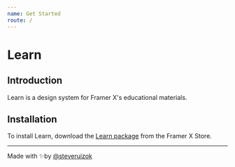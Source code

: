```yaml
---
name: Get Started
route: /
---
```


# Learn

## Introduction

Learn is a design system for Framer X's educational materials.

## Installation

To install Learn, download the [Learn package](https://store.framer.com/package/steveruizok/education) from the Framer X Store.

---

Made with ✨by [@steveruizok](http://twitter.com/steveruizok)
